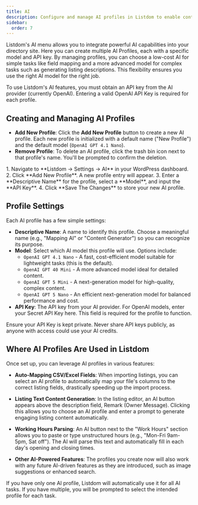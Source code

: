 ```yaml
---
title: AI
description: Configure and manage AI profiles in Listdom to enable content generation, auto-mapping of fields, and other AI-powered features.
sidebar:
  order: 7
---
```


Listdom's AI menu allows you to integrate powerful AI capabilities into your directory site. Here you can create multiple AI Profiles, each with a specific model and API key. By managing profiles, you can choose a low-cost AI for simple tasks like field mapping and a more advanced model for complex tasks such as generating listing descriptions. This flexibility ensures you use the right AI model for the right job.

<Aside type="note">
To use Listdom's AI features, you must obtain an API key from the AI provider (currently OpenAI). Entering a valid OpenAI API Key is required for each profile.
</Aside>

## Creating and Managing AI Profiles

- **Add New Profile**: Click the **Add New Profile** button to create a new AI profile. Each new profile is initialized with a default name ("New Profile") and the default model (`OpenAI GPT 4.1 Nano`).
- **Remove Profile**: To delete an AI profile, click the trash bin icon next to that profile's name. You'll be prompted to confirm the deletion.

<Steps>
1. Navigate to **Listdom → Settings → AI** in your WordPress dashboard.
2. Click **Add New Profile**. A new profile entry will appear.
3. Enter a **Descriptive Name** for the profile, select a **Model**, and input the **API Key**.
4. Click **Save The Changes** to store your new AI profile.
</Steps>

## Profile Settings

Each AI profile has a few simple settings:

- **Descriptive Name**: A name to identify this profile. Choose a meaningful name (e.g., "Mapping AI" or "Content Generator") so you can recognize its purpose.
- **Model**: Select which AI model this profile will use. Options include:
    - `OpenAI GPT 4.1 Nano` - A fast, cost-efficient model suitable for lightweight tasks (this is the default).
    - `OpenAI GPT 40 Mini` - A more advanced model ideal for detailed content.
    - `OpenAI GPT 5 Mini` - A next-generation model for high-quality, complex content.
    - `OpenAI GPT 5 Nano` - An efficient next-generation model for balanced performance and cost.
- **API Key**: The API key from your AI provider. For OpenAI models, enter your Secret API Key here. This field is required for the profile to function.

<Aside type="caution">
Ensure your API Key is kept private. Never share API keys publicly, as anyone with access could use your AI credits.
</Aside>

## Where AI Profiles Are Used in Listdom

Once set up, you can leverage AI profiles in various features:

- **Auto-Mapping CSV/Excel Fields**: When importing listings, you can select an AI profile to automatically map your file's columns to the correct listing fields, drastically speeding up the import process.

- **Listing Text Content Generation**: In the listing editor, an AI button appears above the description field, Remark (Owner Message). Clicking this allows you to choose an AI profile and enter a prompt to generate engaging listing content automatically.

- **Working Hours Parsing**: An AI button next to the "Work Hours" section allows you to paste or type unstructured hours (e.g., "Mon-Fri 9am-5pm, Sat off"). The AI will parse this text and automatically fill in each day's opening and closing times.

- **Other AI-Powered Features**: The profiles you create now will also work with any future AI-driven features as they are introduced, such as image suggestions or enhanced search.

<Aside type="tip">
If you have only one AI profile, Listdom will automatically use it for all AI tasks. If you have multiple, you will be prompted to select the intended profile for each task.
</Aside>